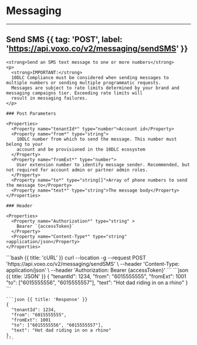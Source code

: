 # Messaging

---

## Send SMS {{ tag: 'POST', label: 'https://api.voxo.co/v2/messaging/sendSMS' }}

<Row>
  <Col>

    <strong>Send an SMS text message to one or more numbers</strong>
    <p>
      <strong>IMPORTANT:</strong>
      10DLC Compliance must be considered when sending messages to multiple numbers or sending multiple programmatic requests.
      Messages are subject to rate limits determined by your brand and messaging campaigns tier. Exceeding rate limits will
      result in messaging failures.
    </p>

    ### Post Parameters

    <Properties>
      <Property name="tenantId*" type="number">Account id</Property>
      <Property name="from*" type="string">
        10DLC number from which to send the message. This number must belong to your
        account and be provisioned in the 10DLC ecosystem
      </Property>
      <Property name="fromExt*" type="number">
        User extension number to identify message sender. Recommended, but not required for account admin or partner admin roles.
      </Property>
      <Property name="to*" type="string[]">Array of phone numbers to send the message to</Property>
      <Property name="text*" type="string">The message body</Property>
    </Properties>

    ### Header

    <Properties>
      <Property name="Authorization*" type="string" >
        Bearer `{accessToken}`
      </Property>
      <Property name="Content-Type*" type="string" >application/json</Property>
    </Properties>

  </Col>
  <Col sticky>
    <CodeGroup title="Request" tag="POST" label="/messaging/sendSMS">
      ```bash {{ title: 'cURL' }}
      curl --location -g --request POST 'https://api.voxo.co/v2/messaging/sendSMS' \
      --header 'Content-Type: application/json' \
      --header 'Authorization: Bearer {accessToken}'
      ```
      ```json {{ title: 'JSON' }}
      {
        "tenantId": 1234,
        "from": "6015555555",
        "fromExt": 1001
        "to": ["6015555556", "6015555557"],
        "text": "Hot dad riding in on a rhino"
      }
      ```
    </CodeGroup>

    ```json {{ title: 'Response' }}
    {
      "tenantId": 1234,
      "from": "6015555555",
      "fromExt": 1001
      "to": ["6015555556", "6015555557"],
      "text": "Hot dad riding in on a rhino"
    },
    ```
  </Col>
</Row>


